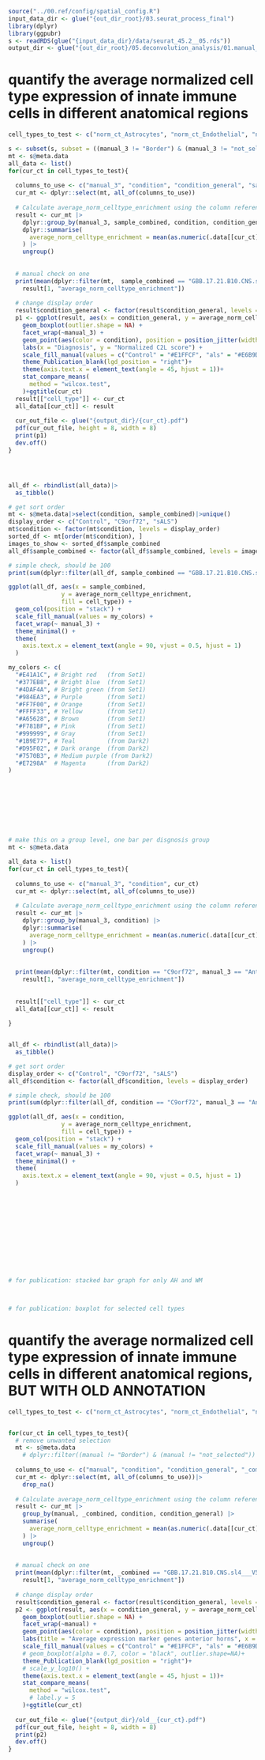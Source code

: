 ```r
source("../00.ref/config/spatial_config.R")
input_data_dir <- glue("{out_dir_root}/03.seurat_process_final")
library(dplyr)
library(ggpubr)
s <- readRDS(glue("{input_data_dir}/data/seurat_45.2__05.rds"))
output_dir <- glue("{out_dir_root}/05.deconvolution_analysis/01.manual_ct_enrichment")
```

# quantify the average normalized cell type expression of innate immune cells in different anatomical regions
```r

cell_types_to_test <- c("norm_ct_Astrocytes", "norm_ct_Endothelial", "norm_ct_Ependymal.Cells", "norm_ct_Lymphocytes", "norm_ct_Macrophages", "norm_ct_Meninges", "norm_ct_Microglia", "norm_ct_Neurons", "norm_ct_OPC", "norm_ct_Oligodendrocytes", "norm_ct_Pericytes", "norm_ct_ProliferatingMicroglia", "norm_ct_Schwann")

s <- subset(s, subset = ((manual_3 != "Border") & (manual_3 != "not_selected")))
mt <- s@meta.data
all_data <- list()
for(cur_ct in cell_types_to_test){
  
  columns_to_use <- c("manual_3", "condition", "condition_general", "sample_combined", cur_ct)
  cur_mt <- dplyr::select(mt, all_of(columns_to_use))
  
  # Calculate average_norm_celltype_enrichment using the column referenced by cur_ct
  result <- cur_mt |>
    dplyr::group_by(manual_3, sample_combined, condition, condition_general) |>
    dplyr::summarise(
      average_norm_celltype_enrichment = mean(as.numeric(.data[[cur_ct]]), na.rm = TRUE)
    ) |>
    ungroup()
  
  
  # manual check on one  
  print(mean(dplyr::filter(mt,  sample_combined == "GBB.17.21.B10.CNS.sl4___V52L19.037___D11", manual_3 == "Anterior_horns")[[cur_ct]]) ==
    result[1, "average_norm_celltype_enrichment"])
  
  # change display order
  result$condition_general <- factor(result$condition_general, levels = c("Control", "als"))
  p1 <- ggplot(result, aes(x = condition_general, y = average_norm_celltype_enrichment, fill = condition_general)) +
    geom_boxplot(outlier.shape = NA) +
    facet_wrap(~manual_3) +
    geom_point(aes(color = condition), position = position_jitter(width = 0.2), size = 2) +  # Points colored by `condition`
    labs(x = "Diagnosis", y = "Normalized C2L score") +
    scale_fill_manual(values = c("Control" = "#E1FFCF", "als" = "#E6B9DE"))+
    theme_Publication_blank(lgd_position = "right")+
    theme(axis.text.x = element_text(angle = 45, hjust = 1))+ 
    stat_compare_means(
      method = "wilcox.test",
    )+ggtitle(cur_ct)
  result[["cell_type"]] <- cur_ct
  all_data[[cur_ct]] <- result
  
  cur_out_file <- glue("{output_dir}/{cur_ct}.pdf")
  pdf(cur_out_file, height = 8, width = 8)
  print(p1)
  dev.off()
}




all_df <- rbindlist(all_data)|>
  as_tibble()

# get sort order
mt <- s@meta.data|>select(condition, sample_combined)|>unique()
display_order <- c("Control", "C9orf72", "sALS")
mt$condition <- factor(mt$condition, levels = display_order)
sorted_df <- mt[order(mt$condition), ]
images_to_show <- sorted_df$sample_combined
all_df$sample_combined <- factor(all_df$sample_combined, levels = images_to_show)

# simple check, should be 100
print(sum(dplyr::filter(all_df, sample_combined == "GBB.17.21.B10.CNS.sl4___V52L19.037___D11", manual_3 == "Anterior_horns")[["average_norm_celltype_enrichment"]]))

ggplot(all_df, aes(x = sample_combined, 
               y = average_norm_celltype_enrichment, 
               fill = cell_type)) +
  geom_col(position = "stack") +
  scale_fill_manual(values = my_colors) +
  facet_wrap(~ manual_3) +
  theme_minimal() +
  theme(
    axis.text.x = element_text(angle = 90, vjust = 0.5, hjust = 1)
  )

my_colors <- c(
  "#E41A1C", # Bright red   (from Set1)
  "#377EB8", # Bright blue  (from Set1)
  "#4DAF4A", # Bright green (from Set1)
  "#984EA3", # Purple       (from Set1)
  "#FF7F00", # Orange       (from Set1)
  "#FFFF33", # Yellow       (from Set1)
  "#A65628", # Brown        (from Set1)
  "#F781BF", # Pink         (from Set1)
  "#999999", # Gray         (from Set1)
  "#1B9E77", # Teal         (from Dark2)
  "#D95F02", # Dark orange  (from Dark2)
  "#7570B3", # Medium purple (from Dark2)
  "#E7298A"  # Magenta      (from Dark2)
)









# make this on a group level, one bar per disgnosis group
mt <- s@meta.data

all_data <- list()
for(cur_ct in cell_types_to_test){
  
  columns_to_use <- c("manual_3", "condition", cur_ct)
  cur_mt <- dplyr::select(mt, all_of(columns_to_use))
  
  # Calculate average_norm_celltype_enrichment using the column referenced by cur_ct
  result <- cur_mt |>
    dplyr::group_by(manual_3, condition) |>
    dplyr::summarise(
      average_norm_celltype_enrichment = mean(as.numeric(.data[[cur_ct]]), na.rm = TRUE)
    ) |>
    ungroup()
  
  
  print(mean(dplyr::filter(mt, condition == "C9orf72", manual_3 == "Anterior_horns")[[cur_ct]]) ==
    result[1, "average_norm_celltype_enrichment"])
  
  
  result[["cell_type"]] <- cur_ct
  all_data[[cur_ct]] <- result
  
}


all_df <- rbindlist(all_data)|>
  as_tibble()

# get sort order
display_order <- c("Control", "C9orf72", "sALS")
all_df$condition <- factor(all_df$condition, levels = display_order)

# simple check, should be 100
print(sum(dplyr::filter(all_df, condition == "C9orf72", manual_3 == "Anterior_horns")[["average_norm_celltype_enrichment"]]))

ggplot(all_df, aes(x = condition, 
               y = average_norm_celltype_enrichment, 
               fill = cell_type)) +
  geom_col(position = "stack") +
  scale_fill_manual(values = my_colors) +
  facet_wrap(~ manual_3) +
  theme_minimal() +
  theme(
    axis.text.x = element_text(angle = 90, vjust = 0.5, hjust = 1)
  )













# for publication: stacked bar graph for only AH and WM



# for publication: boxplot for selected cell types

```



# quantify the average normalized cell type expression of innate immune cells in different anatomical regions, BUT WITH OLD ANNOTATION
```r

cell_types_to_test <- c("norm_ct_Astrocytes", "norm_ct_Endothelial", "norm_ct_Ependymal.Cells", "norm_ct_Lymphocytes", "norm_ct_Macrophages", "norm_ct_Meninges", "norm_ct_Microglia", "norm_ct_Neurons", "norm_ct_OPC", "norm_ct_Oligodendrocytes", "norm_ct_Pericytes", "norm_ct_ProliferatingMicroglia", "norm_ct_Schwann")


for(cur_ct in cell_types_to_test){
  # remove unwanted selection
  mt <- s@meta.data 
    # dplyr::filter((manual != "Border") & (manual != "not_selected"))
  
  columns_to_use <- c("manual", "condition", "condition_general", "_combined", cur_ct)
  cur_mt <- dplyr::select(mt, all_of(columns_to_use))|>
    drop_na()
  
  # Calculate average_norm_celltype_enrichment using the column referenced by cur_ct
  result <- cur_mt |>
    group_by(manual, _combined, condition, condition_general) |>
    summarise(
      average_norm_celltype_enrichment = mean(as.numeric(.data[[cur_ct]]), na.rm = TRUE)
    ) |>
    ungroup()
  
  
  # manual check on one  
  print(mean(dplyr::filter(mt, _combined == "GBB.17.21.B10.CNS.sl4___V52L19.037___D11", manual == "Anterior_horns")[[cur_ct]]) ==
    result[1, "average_norm_celltype_enrichment"])
  
  # change display order
  result$condition_general <- factor(result$condition_general, levels = c("Control", "als"))
  p2 <- ggplot(result, aes(x = condition_general, y = average_norm_celltype_enrichment, fill = condition_general)) +
    geom_boxplot(outlier.shape = NA) +
    facet_wrap(~manual) +
    geom_point(aes(color = condition), position = position_jitter(width = 0.2), size = 2) +  # Points colored by `condition`
    labs(title = "Average expression marker genes anterior horns", x = "Diagnosis", y = "SCT normalized counts") +
    scale_fill_manual(values = c("Control" = "#E1FFCF", "als" = "#E6B9DE"))+
    # geom_boxplot(alpha = 0.7, color = "black", outlier.shape=NA)+
    theme_Publication_blank(lgd_position = "right")+
    # scale_y_log10() +
    theme(axis.text.x = element_text(angle = 45, hjust = 1))+ 
    stat_compare_means(
      method = "wilcox.test",
      # label.y = 5
    )+ggtitle(cur_ct)
  
  cur_out_file <- glue("{output_dir}/old__{cur_ct}.pdf")
  pdf(cur_out_file, height = 8, width = 8)
  print(p2)
  dev.off()
}



```



